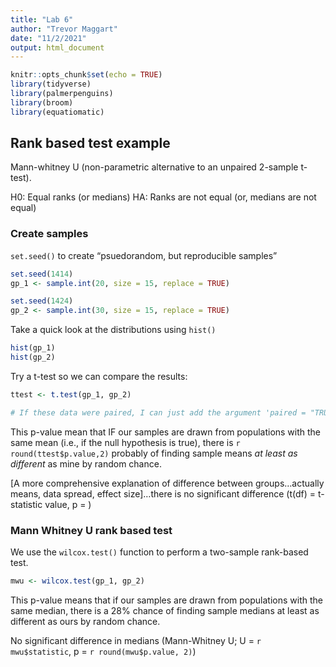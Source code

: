 ```yaml
---
title: "Lab 6"
author: "Trevor Maggart"
date: "11/2/2021"
output: html_document
---
```


```r
knitr::opts_chunk$set(echo = TRUE)
library(tidyverse)
library(palmerpenguins)
library(broom)
library(equatiomatic)
```

## Rank based test example

Mann-whitney U (non-parametric alternative to an unpaired 2-sample t-test).

H0: Equal ranks (or medians)
HA: Ranks are not equal (or, medians are not equal)

### Create samples

`set.seed()` to create "psuedorandom, but reproducible samples"

```r
set.seed(1414)
gp_1 <- sample.int(20, size = 15, replace = TRUE)

set.seed(1424)
gp_2 <- sample.int(30, size = 15, replace = TRUE)
```

Take a quick look at the distributions using `hist()`

```r
hist(gp_1)
hist(gp_2)
```

Try a t-test so we can compare the results:

```r
ttest <- t.test(gp_1, gp_2)

# If these data were paired, I can just add the argument 'paired = "TRUE"' within the t.test() function.
```

This p-value mean that IF our samples are drawn from populations with the same mean (i.e., if the null hypothesis is true), there is `r round(ttest$p.value,2)` probably of finding sample means *at least as different* as mine by random chance.  

[A more comprehensive explanation of difference between groups...actually means, data spread, effect size]...there is no significant difference (t(df) = t-statistic value, p = )

### Mann Whitney U rank based test

We use the `wilcox.test()` function to perform a two-sample rank-based test.

```r
mwu <- wilcox.test(gp_1, gp_2)
```

This p-value means that if our samples are drawn from populations with the same median, there is a 28% chance of finding sample medians at least as different as ours by random chance.

No significant difference in medians (Mann-Whitney U; U = `r mwu$statistic`, p = `r round(mwu$p.value, 2)`)